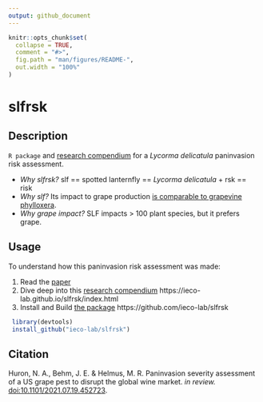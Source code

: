 ```yaml
---
output: github_document
---
```


<!-- README.md is generated from README.Rmd. Please edit that file -->

```r
knitr::opts_chunk$set(
  collapse = TRUE,
  comment = "#>",
  fig.path = "man/figures/README-",
  out.width = "100%"
)
```

# slfrsk

<!-- badges: start -->
<!-- badges: end -->


## Description

`R package` and [research compendium](https://ieco-lab.github.io/slfrsk/index.html) for a *Lycorma delicatula* paninvasion risk assessment. 

* *Why slfrsk?* slf == spotted lanternfly == *Lycorma delicatula* +  rsk == risk
* *Why slf?* Its impact to grape production [is comparable to grapevine phylloxera](https://en.wikipedia.org/wiki/Great_French_Wine_Blight).
* *Why grape impact?* SLF impacts > 100 plant species, but it prefers grape.


## Usage
To understand how this paninvasion risk assessment was made: 

1. Read the [paper](https://www.biorxiv.org/content/10.1101/2021.07.19.452723v1.full) 
2. Dive deep into this [research compendium](https://ieco-lab.github.io/slfrsk/index.html) https://ieco-lab.github.io/slfrsk/index.html
3. Install and Build [the package](https://github.com/ieco-lab/slfrsk) https://github.com/ieco-lab/slfrsk
```r
 library(devtools)
 install_github("ieco-lab/slfrsk")
```

## Citation

Huron, N. A., Behm, J. E. & Helmus, M. R. Paninvasion severity assessment of a US grape pest to disrupt the global wine market. *in review.* [doi:10.1101/2021.07.19.452723](https://www.biorxiv.org/content/10.1101/2021.07.19.452723v1.full).


